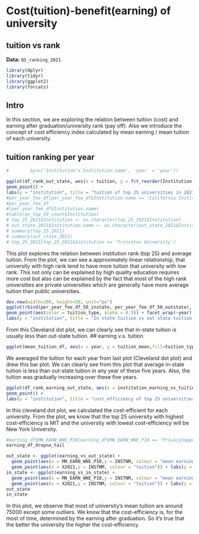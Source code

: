 # Cost(tuition)-benefit(earning) of university

## tuition vs rank


**Data:** `QS_ranking_2021` 
```r
library(dplyr)
library(tidyr)
library(ggplot2)
library(forcats)
```
## Intro

In this section, we are exploring the relation between tuition (cost) and earning after graduation/university rank (pay off).
Also we introduce the concept of cost efficiency index calculated by mean earning / mean tuition of each university.


## tuition ranking per year

```r

#        by=c('Institution'='Institution.name', 'year' = 'year'))

ggplot(df_rank_out_state, aes(x = tuition, y = fct_reorder(Institution.name, Rank, .desc = TRUE))) +
geom_point() +
labs(y = "institution", title = "tuition of top 25 universities in 2021")
#per_year_fee_df[per_year_fee_df$Institution.name == 'California Institute of Technology - Caltech',]
#per_year_fee_df
#(per_year_fee_df$Institution.name)
#table(qs_top_50_count$Institution)
# top_25_2021$Institution <- as.character(top_25_2021$Institution) 
# out_state_2021$Institution.name <- as.character(out_state_2021$Institution.name) 
# summary(top_25_2021)
# summary(out_state_2021)
# top_25_2021[top_25_2021$Institution == 'Princeton University']
```
This plot explores the relation between institution rank (top 25) and average tuition. From the plot, we can see a approximately linear relationship, 
that university with high rank tend to have more tuition that university with low rank. This not only can be explained by high quality education requires more cost but also can be explained by the fact that most of the high rank universities are private universities which are generally have more average tuition than public universities.


```r
dev.new(width=200, height=50, unit="px")
ggplot(rbind(per_year_fee_df_50_instate, per_year_fee_df_50_outstate), aes(x = tuition, y = fct_reorder(Institution.name, tuition, .desc = FALSE))) +
geom_point(aes(color = tuition_type, alpha = 0.5)) + facet_wrap(~year) +
labs(y = "institution", title = "In state tuition vs out state tuition in five years")

```
From this Cleveland dot plot, we can clearly see that in-state tuition is usually less than out-state tuition.
## earning v.s. tuition
```r

ggplot(mean_tuition_df, aes(x = year, y = tuition_mean,fill=tuition_type)) + geom_bar(position="dodge",stat="identity")

```
We averaged the tuition for each year from last plot (Cleveland dot plot) and drew this bar plot. We can clearly see from this plot that average in-state tuition is less than out-state tuition in any year of these five years. Also, the tuition was gradually increasing over these five years.


```r

ggplot(df_rank_earning_out_state, aes(x = institution_earning_vs_tuition, y = fct_reorder(Institution.name, Rank, .desc = TRUE))) +
geom_point() +
labs(y = "institution", title = "cost_efficiency of top 25 universities in 2021")
```
In this cleveland dot plot, we calculated the cost-efficient for each university. From the plot, we know that the top 25 university with highest cost-efficiency is MIT and the university with lowest cost-efficiency will be New York University.

```r
#earning_df$MN_EARN_WNE_P10[earning_df$MN_EARN_WNE_P10 == 'PrivacySuppressed'] <- NA
earning_df_dropna_tail
```



```r
out_state <- ggplot(earning_vs_out_state) + 
  geom_point(aes(x = MN_EARN_WNE_P10,y = INSTNM, colour = "mean earning")) + 
  geom_point(aes(x = X2021,y = INSTNM, colour = "tuition")) + labs(y = "institution", title = "Universities : in state tuition vs top 50 earning after graduation")
in_state <- ggplot(earning_vs_in_state) + 
  geom_point(aes(x = MN_EARN_WNE_P10,y = INSTNM, colour = "mean earning")) + 
  geom_point(aes(x = X2021,y = INSTNM, colour = "tuition")) + labs(y = "institution", title = "Universities : out state tuition vs top 50 earning after graduation")
out_state
in_state
```
In this plot, we observe that most of university's mean tuition are around 75000 except some outliers. We know that the cost-efficiency is, for the most of time, determined by the earning after graduation. So it's true that the better the university the higher the cost-efficiency.
